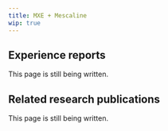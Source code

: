 ---
title: MXE + Mescaline
wip: true
---

## Experience reports

This page is still being written.

## Related research publications

This page is still being written.

